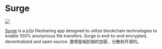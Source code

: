 
# Surge

<p style={{"text-align": "center"}}>
   <img src="/img/showcase/surge.png"></img><br/>
</p>

[Surge](https://surge.rule110.io/) is a p2p filesharing app designed to utilize blockchain technologies to enable 100% anonymous file transfers. Surge is end-to-end encrypted, decentralized and open source. 激增是端到端的加密、分散和开源的。

